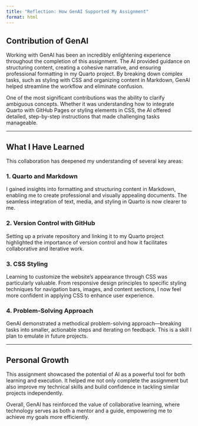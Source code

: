 ```yaml
---
title: "Reflection: How GenAI Supported My Assignment"
format: html
---
```


## Contribution of GenAI

Working with GenAI has been an incredibly enlightening experience throughout the completion of this assignment. The AI provided guidance on structuring content, creating a cohesive narrative, and ensuring professional formatting in my Quarto project. By breaking down complex tasks, such as styling with CSS and organizing content in Markdown, GenAI helped streamline the workflow and eliminate confusion.

One of the most significant contributions was the ability to clarify ambiguous concepts. Whether it was understanding how to integrate Quarto with GitHub Pages or styling elements in CSS, the AI offered detailed, step-by-step instructions that made challenging tasks manageable.

---

## What I Have Learned

This collaboration has deepened my understanding of several key areas:

### 1. Quarto and Markdown
I gained insights into formatting and structuring content in Markdown, enabling me to create professional and visually appealing documents. The seamless integration of text, media, and styling in Quarto is now clearer to me.

### 2. Version Control with GitHub
Setting up a private repository and linking it to my Quarto project highlighted the importance of version control and how it facilitates collaborative and iterative work.

### 3. CSS Styling
Learning to customize the website’s appearance through CSS was particularly valuable. From responsive design principles to specific styling techniques for navigation bars, images, and content sections, I now feel more confident in applying CSS to enhance user experience.

### 4. Problem-Solving Approach
GenAI demonstrated a methodical problem-solving approach—breaking tasks into smaller, actionable steps and iterating on feedback. This is a skill I plan to emulate in future projects.

---

## Personal Growth

This assignment showcased the potential of AI as a powerful tool for both learning and execution. It helped me not only complete the assignment but also improve my technical skills and build confidence in tackling similar projects independently.

Overall, GenAI has reinforced the value of collaborative learning, where technology serves as both a mentor and a guide, empowering me to achieve my goals more efficiently.

